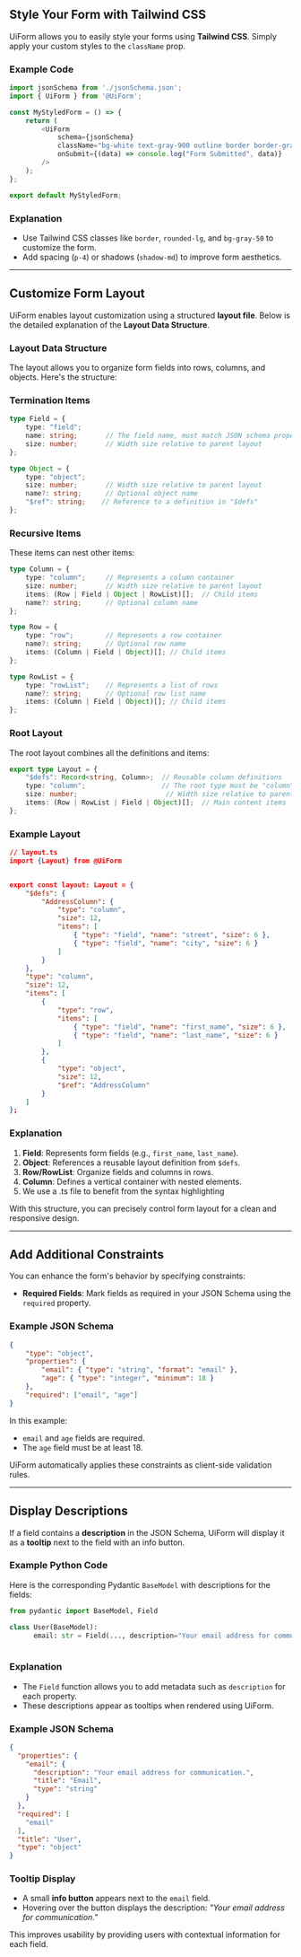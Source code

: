 ## Style Your Form with Tailwind CSS

UiForm allows you to easily style your forms using **Tailwind CSS**. Simply apply your custom styles to the `className` prop.

### Example Code

```javascript
import jsonSchema from './jsonSchema.json';
import { UiForm } from '@UiForm';

const MyStyledForm = () => {
    return (
        <UiForm
            schema={jsonSchema}
            className="bg-white text-gray-900 outline border border-gray-300 rounded-lg   p-4 shadow-md"
            onSubmit={(data) => console.log("Form Submitted", data)}
        />
    );
};

export default MyStyledForm;
```

### Explanation

- Use Tailwind CSS classes like `border`, `rounded-lg`, and `bg-gray-50` to customize the form.
- Add spacing (`p-4`) or shadows (`shadow-md`) to improve form aesthetics.

---

## Customize Form Layout

UiForm enables layout customization using a structured **layout file**. Below is the detailed explanation of the **Layout Data Structure**.

### Layout Data Structure

The layout allows you to organize form fields into rows, columns, and objects. Here's the structure:

### Termination Items

```typescript
type Field = {
    type: "field";
    name: string;       // The field name, must match JSON schema properties
    size: number;       // Width size relative to parent layout
};

type Object = {
    type: "object";
    size: number;       // Width size relative to parent layout
    name?: string;      // Optional object name
    "$ref": string;    // Reference to a definition in "$defs"
};
```

### Recursive Items

These items can nest other items:

```typescript
type Column = {
    type: "column";     // Represents a column container
    size: number;       // Width size relative to parent layout
    items: (Row | Field | Object | RowList)[];  // Child items
    name?: string;      // Optional column name
};

type Row = {
    type: "row";        // Represents a row container
    name?: string;      // Optional row name
    items: (Column | Field | Object)[]; // Child items
};

type RowList = {
    type: "rowList";    // Represents a list of rows
    name?: string;      // Optional row list name
    items: (Column | Field | Object)[]; // Child items
};
```

### Root Layout

The root layout combines all the definitions and items:

```typescript
export type Layout = {
    "$defs": Record<string, Column>;  // Reusable column definitions
    type: "column";                   // The root type must be "column"
    size: number;                      // Width size relative to parent layout
    items: (Row | RowList | Field | Object)[];  // Main content items
};
```

### Example Layout

```json
// layout.ts
import {Layout} from @UiForm


export const layout: Layout = {
    "$defs": {
        "AddressColumn": {
            "type": "column",
            "size": 12,
            "items": [
                { "type": "field", "name": "street", "size": 6 },
                { "type": "field", "name": "city", "size": 6 }
            ]
        }
    },
    "type": "column",
    "size": 12,
    "items": [
        {
            "type": "row",
            "items": [
                { "type": "field", "name": "first_name", "size": 6 },
                { "type": "field", "name": "last_name", "size": 6 }
            ]
        },
        {
            "type": "object",
            "size": 12,
            "$ref": "AddressColumn"
        }
    ]
};
```



### Explanation

1. **Field**: Represents form fields (e.g., `first_name`, `last_name`).
2. **Object**: References a reusable layout definition from `$defs`.
3. **Row/RowList**: Organize fields and columns in rows.
4. **Column**: Defines a vertical container with nested elements.
5. We use a .ts file to benefit from the syntax highlighting

With this structure, you can precisely control form layout for a clean and responsive design.

---

## Add Additional Constraints

You can enhance the form's behavior by specifying constraints:

- **Required Fields**: Mark fields as required in your JSON Schema using the `required` property.

### Example JSON Schema

```json
{
    "type": "object",
    "properties": {
        "email": { "type": "string", "format": "email" },
        "age": { "type": "integer", "minimum": 18 }
    },
    "required": ["email", "age"]
}
```

In this example:

- `email` and `age` fields are required.
- The `age` field must be at least 18.

UiForm automatically applies these constraints as client-side validation rules.

---

## Display Descriptions

If a field contains a **description** in the JSON Schema, UiForm will display it as a **tooltip** next to the field with an info button.

### Example Python Code

Here is the corresponding Pydantic `BaseModel` with descriptions for the fields:

```python
from pydantic import BaseModel, Field

class User(BaseModel):
      email: str = Field(..., description="Your email address for communication.")
  
```

### Explanation

- The `Field` function allows you to add metadata such as `description` for each property.
- These descriptions appear as tooltips when rendered using UiForm.



### Example JSON Schema

```json
{
  "properties": {
    "email": {
      "description": "Your email address for communication.",
      "title": "Email",
      "type": "string"
    }
  },
  "required": [
    "email"
  ],
  "title": "User",
  "type": "object"
}
```

### Tooltip Display

- A small **info button** appears next to the `email` field.
- Hovering over the button displays the description: *"Your email address for communication."*

This improves usability by providing users with contextual information for each field.
